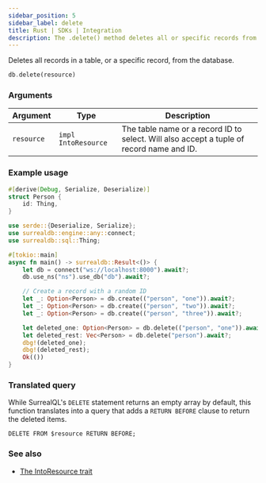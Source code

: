 ```yaml
---
sidebar_position: 5
sidebar_label: delete
title: Rust | SDKs | Integration
description: The .delete() method deletes all or specific records from the database.
---
```



Deletes all records in a table, or a specific record, from the database.

```rust title="Method Syntax"
db.delete(resource)
```

### Arguments
<table>
    <thead>
        <tr>
            <th colspan="2" scope="col">Argument</th>
            <th colspan="2" scope="col">Type</th>
            <th colspan="2" scope="col">Description</th>
        </tr>
    </thead>
    <tbody>
        <tr>
            <td colspan="2" scope="row" data-label="Argument">
                <code>resource</code>
            </td>
            <td colspan="2" scope="row" data-label="Type">
                <code>impl IntoResource</code>
            </td>
            <td colspan="2" scope="row" data-label="Description">
                The table name or a record ID to select. Will also accept a tuple of record name and ID.
            </td>
        </tr>
    </tbody>
</table>

### Example usage

```rust
#[derive(Debug, Serialize, Deserialize)]
struct Person {
    id: Thing,
}

use serde::{Deserialize, Serialize};
use surrealdb::engine::any::connect;
use surrealdb::sql::Thing;

#[tokio::main]
async fn main() -> surrealdb::Result<()> {
    let db = connect("ws://localhost:8000").await?;
    db.use_ns("ns").use_db("db").await?;

    // Create a record with a random ID
    let _: Option<Person> = db.create(("person", "one")).await?;
    let _: Option<Person> = db.create(("person", "two")).await?;
    let _: Option<Person> = db.create(("person", "three")).await?;

    let deleted_one: Option<Person> = db.delete(("person", "one")).await?;
    let deleted_rest: Vec<Person> = db.delete("person").await?;
    dbg!(deleted_one);
    dbg!(deleted_rest);
    Ok(())
}

```

### Translated query

While SurrealQL's `DELETE` statement returns an empty array by default, this function translates into a query that adds a `RETURN BEFORE` clause to return the deleted items.

```surql
DELETE FROM $resource RETURN BEFORE;
```

### See also

* [The IntoResource trait](https://docs.rs/surrealdb/latest/surrealdb/opt/trait.IntoResource.html#foreign-impls)